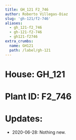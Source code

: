 ```yaml
---
title: GH_121 F2_746
author: Roberto Villegas-Diaz
slug: 'gh-121/f2-746'
aliases:
  - gh_121-f2_746
  - gh-121-f2-746
  - gh121-f2746
extra_crumbs:
  name: GH121
  path: /label/gh-121
---
```


# **House**: GH_121
# **Plant ID**: F2_746
# **Updates**: 
 - 2020-06-28: Nothing new.
